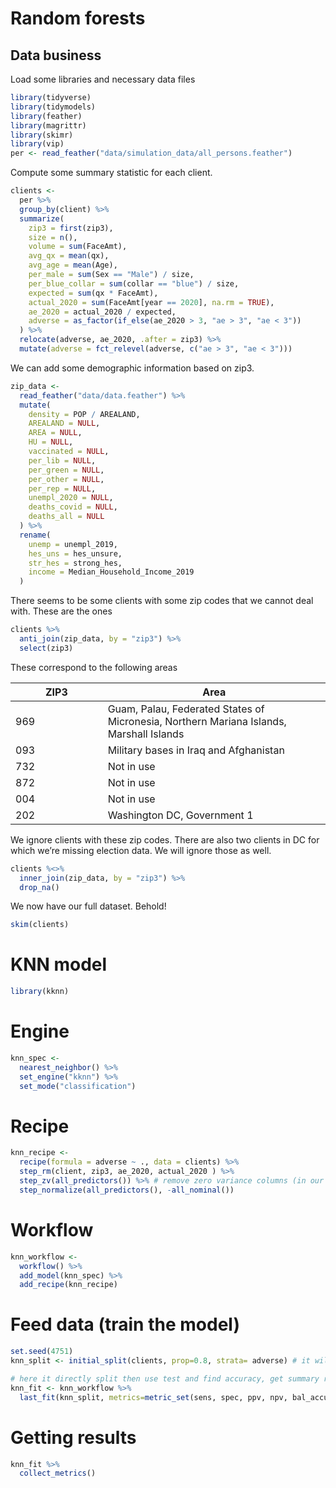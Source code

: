 # Random forests

## Data business

Load some libraries and necessary data files
```r
library(tidyverse)
library(tidymodels)
library(feather)
library(magrittr)
library(skimr)
library(vip)
per <- read_feather("data/simulation_data/all_persons.feather")
```

Compute some summary statistic for each client.
```r
clients <-
  per %>%
  group_by(client) %>%
  summarize(
    zip3 = first(zip3),
    size = n(),
    volume = sum(FaceAmt),
    avg_qx = mean(qx),
    avg_age = mean(Age),
    per_male = sum(Sex == "Male") / size,
    per_blue_collar = sum(collar == "blue") / size,
    expected = sum(qx * FaceAmt),
    actual_2020 = sum(FaceAmt[year == 2020], na.rm = TRUE),
    ae_2020 = actual_2020 / expected,
    adverse = as_factor(if_else(ae_2020 > 3, "ae > 3", "ae < 3"))
  ) %>%
  relocate(adverse, ae_2020, .after = zip3) %>%
  mutate(adverse = fct_relevel(adverse, c("ae > 3", "ae < 3")))
```

We can add some demographic information based on zip3.
```r
zip_data <-
  read_feather("data/data.feather") %>%
  mutate(
    density = POP / AREALAND,
    AREALAND = NULL,
    AREA = NULL,
    HU = NULL,
    vaccinated = NULL,
    per_lib = NULL,
    per_green = NULL,
    per_other = NULL,
    per_rep = NULL,
    unempl_2020 = NULL,
    deaths_covid = NULL,
    deaths_all = NULL
  ) %>%
  rename(
    unemp = unempl_2019,
    hes_uns = hes_unsure,
    str_hes = strong_hes,
    income = Median_Household_Income_2019
  )
```
There seems to be some clients with some zip codes that we cannot deal with. These are the ones
```r
clients %>%
  anti_join(zip_data, by = "zip3") %>%
  select(zip3)
```
These correspond to the following areas

ZIP3 | Area       |
-----|------------|
969  | Guam, Palau, Federated States of Micronesia, Northern Mariana Islands, Marshall Islands |
093  | Military bases in Iraq and Afghanistan |
732  | Not in use |
872  | Not in use |
004  | Not in use |
202  | Washington DC, Government 1 |

We ignore clients with these zip codes. There are also two clients in DC for which we're missing election data. We will ignore those as well.
```r
clients %<>%
  inner_join(zip_data, by = "zip3") %>%
  drop_na()
```

We now have our full dataset. Behold!
```r
skim(clients)
```

# KNN model 

```r
library(kknn)
```

# Engine
```r
knn_spec <-
  nearest_neighbor() %>%
  set_engine("kknn") %>%
  set_mode("classification")
```

# Recipe 
```r
knn_recipe <- 
  recipe(formula = adverse ~ ., data = clients) %>% 
  step_rm(client, zip3, ae_2020, actual_2020 ) %>%
  step_zv(all_predictors()) %>% # remove zero variance columns (in our case it will remove per collar)
  step_normalize(all_predictors(), -all_nominal()) 
```

# Workflow 
```r
knn_workflow <- 
  workflow() %>%
  add_model(knn_spec) %>% 
  add_recipe(knn_recipe)
```

# Feed data (train the model)
```r
set.seed(4751)
knn_split <- initial_split(clients, prop=0.8, strata= adverse) # it will split data in a way why keeping the proportion of adverse the same (splitting based on the outcome)

# here it directly split then use test and find accuracy, get summary results using collect_metrics
knn_fit <- knn_workflow %>%
  last_fit(knn_split, metrics=metric_set(sens, spec, ppv, npv, bal_accuracy, detection_prevalence))
```

# Getting results 
```r
knn_fit %>% 
  collect_metrics()
```


